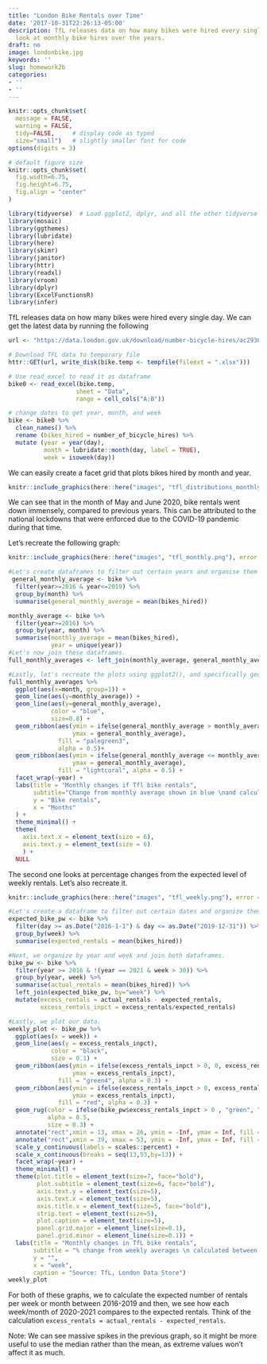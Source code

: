 ```yaml
---
title: "London Bike Rentals over Time"
date: '2017-10-31T22:26:13-05:00'
description: TfL releases data on how many bikes were hired every single day. Let's
  look at monthly bike hires over the years.
draft: no
image: londonbike.jpg
keywords: ''
slug: homework2b
categories:
- ''
- ''
---
```



```r
knitr::opts_chunk$set(
  message = FALSE, 
  warning = FALSE, 
  tidy=FALSE,     # display code as typed
  size="small")   # slightly smaller font for code
options(digits = 3)

# default figure size
knitr::opts_chunk$set(
  fig.width=6.75, 
  fig.height=6.75,
  fig.align = "center"
)
```


```r
library(tidyverse)  # Load ggplot2, dplyr, and all the other tidyverse packages
library(mosaic)
library(ggthemes)
library(lubridate)
library(here)
library(skimr)
library(janitor)
library(httr)
library(readxl)
library(vroom)
library(dplyr)
library(ExcelFunctionsR)
library(infer)
```


TfL releases data on how many bikes were hired every single day. We can get the latest data by running the following

```r
url <- "https://data.london.gov.uk/download/number-bicycle-hires/ac29363e-e0cb-47cc-a97a-e216d900a6b0/tfl-daily-cycle-hires.xlsx"

# Download TFL data to temporary file
httr::GET(url, write_disk(bike.temp <- tempfile(fileext = ".xlsx")))

# Use read_excel to read it as dataframe
bike0 <- read_excel(bike.temp,
                   sheet = "Data",
                   range = cell_cols("A:B"))

# change dates to get year, month, and week
bike <- bike0 %>% 
  clean_names() %>% 
  rename (bikes_hired = number_of_bicycle_hires) %>% 
  mutate (year = year(day),
          month = lubridate::month(day, label = TRUE),
          week = isoweek(day))
```

We can easily create a facet grid that plots bikes hired by month and year.

```r
knitr::include_graphics(here::here("images", "tfl_distributions_monthly.png"), error = FALSE)
```

We can see that in the month of May and June 2020, bike rentals went down immensely, compared to previous years. This can be attributed to the national lockdowns that were enforced due to the COVID-19 pandemic during that time.

Let's recreate the following graph:

```r
knitr::include_graphics(here::here("images", "tfl_monthly.png"), error = FALSE)
```

```r
#Let's create dataframes to filter out certain years and organise them by months.
 general_monthly_average <- bike %>% 
  filter(year>=2016 & year<=2019) %>% 
  group_by(month) %>%
  summarise(general_monthly_average = mean(bikes_hired))

monthly_average <- bike %>% 
  filter(year>=2016) %>%
  group_by(year, month) %>%
  summarise(monthly_average = mean(bikes_hired),
            year = unique(year))
#Let's now join these dataframes.
full_monthly_averages <- left_join(monthly_average, general_monthly_average, by="month")

#Lastly, let's recreate the plots using ggplot2(), and specifically geom_line and geom_ribbon. Let's also facet_wrap these by year so that we can see yearly changes.
full_monthly_averages %>% 
  ggplot(aes(x=month, group=1)) +
  geom_line(aes(y=monthly_average)) +
  geom_line(aes(y=general_monthly_average),
            color = "blue",
            size=0.8) +
  geom_ribbon(aes(ymin = ifelse(general_monthly_average > monthly_average, general_monthly_average, monthly_average), 
                  ymax = general_monthly_average), 
              fill = "palegreen3", 
              alpha = 0.5)+
  geom_ribbon(aes(ymin = ifelse(general_monthly_average <= monthly_average, general_monthly_average, monthly_average), 
                  ymax = general_monthly_average), 
              fill = "lightcoral", alpha = 0.5) +
  facet_wrap(~year) +
  labs(title = "Monthly changes if Tfl bike rentals",
       subtitle="Change from monthly average shown in blue \nand calculated between 2026-2019",
       y = "Bike rentals",
       x = "Months"
  ) +
  theme_minimal() +
  theme(
    axis.text.x = element_text(size = 6),
    axis.text.y = element_text(size = 6)
    ) +
  NULL

```
  
The second one looks at percentage changes from the expected level of weekly rentals. Let's also recreate it.

```r
knitr::include_graphics(here::here("images", "tfl_weekly.png"), error = FALSE)
```

```r
#Let's create a dataframe to filter out certain dates and organize them by week.
expected_bike_pw <- bike %>%
  filter(day >= as.Date("2016-1-1") & day <= as.Date("2019-12-31")) %>%
  group_by(week) %>% 
  summarise(expected_rentals = mean(bikes_hired))

#Next, we organize by year and week and join both dataframes.
bike_pw <- bike %>%
  filter(year >= 2016 & !(year == 2021 & week > 30)) %>%
  group_by(year, week) %>% 
  summarise(actual_rentals = mean(bikes_hired)) %>% 
  left_join(expected_bike_pw, by="week") %>% 
  mutate(excess_rentals = actual_rentals - expected_rentals,
         excess_rentals_inpct = excess_rentals/expected_rentals)
```


```r
#Lastly, we plot our data.
weekly_plot <- bike_pw %>% 
  ggplot(aes(x = week)) +
  geom_line(aes(y = excess_rentals_inpct), 
            color = "black", 
            size = 0.1) +
  geom_ribbon(aes(ymin = ifelse(excess_rentals_inpct > 0, 0, excess_rentals_inpct), 
                  ymax = excess_rentals_inpct),
              fill = "green4", alpha = 0.3) +
  geom_ribbon(aes(ymin = ifelse(excess_rentals_inpct > 0, excess_rentals_inpct, 0), 
                  ymax = excess_rentals_inpct),
              fill = "red", alpha = 0.3) +
  geom_rug(color = ifelse(bike_pw$excess_rentals_inpct > 0 , "green", "red"),
           alpha = 0.5,
           size = 0.3) +
  annotate("rect",xmin = 13, xmax = 26, ymin = -Inf, ymax = Inf, fill = "grey", alpha = 0.3) +
  annotate("rect",xmin = 39, xmax = 53, ymin = -Inf, ymax = Inf, fill = "grey", alpha = 0.3) +
  scale_y_continuous(labels = scales::percent) +
  scale_x_continuous(breaks = seq(13,53,by=13)) +
  facet_wrap(~year) +
  theme_minimal() +
  theme(plot.title = element_text(size=7, face="bold"),
        plot.subtitle = element_text(size=6, face="bold"),
        axis.text.y = element_text(size=5),
        axis.text.x = element_text(size=5),
        axis.title.x = element_text(size=5, face="bold"),
        strip.text = element_text(size=5),
        plot.caption = element_text(size=5),
        panel.grid.major = element_line(size=0.1),
        panel.grid.minor = element_line(size=0.1)) +
  labs(title = "Monthly changes in TfL bike rentals", 
       subtitle = "% change from weekly averages \n calculated between 2016-2019",
       y = "", 
       x = "week",
       caption = "Source: TfL, London Data Store") 
weekly_plot

```

For both of these graphs, we to calculate the expected number of rentals per week or month between 2016-2019 and then, we see how each week/month of 2020-2021 compares to the expected rentals. Think of the calculation `excess_rentals = actual_rentals - expected_rentals`. 

Note: We can see massive spikes in the previous graph, so it might be more useful to use the median rather than the mean, as extreme values won't affect it as much.


